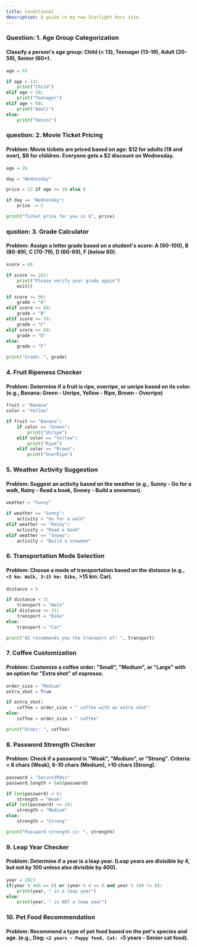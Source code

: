 ```yaml
---
title: Conditional 
description: A guide in my new Starlight docs site.
---
```


### Question: 1. Age Group Categorization
#### Classify a person's age group: Child (< 13), Teenager (13-19), Adult (20-59), Senior (60+).

```py
age = 65

if age < 13:
    print("Child")
elif age < 20:
    print("Teenager")
elif age < 60:
    print("Adult")
else:
    print("Senior")
```

### question: 2. Movie Ticket Pricing
#### Problem: Movie tickets are priced based on age: $12 for adults (18 and over), $8 for children. Everyone gets a $2 discount on Wednesday.

```py
age = 26

day = "Wednesday"

price = 12 if age >= 18 else 8

if day == "Wednesday":
    price -= 2

print("Ticket price for you is $", price)
```

### qustion: 3. Grade Calculator
#### Problem: Assign a letter grade based on a student's score: A (90-100), B (80-89), C (70-79), D (60-69), F (below 60).

```py
score = 89

if score >= 101:
    print("Please verify your grade again")
    exit()

if score >= 90:
    grade = "A"
elif score >= 80:
    grade = "B"
elif score >= 70:
    grade = "C"
elif score >= 60:
    grade = "D"
else:
    grade = "F"

print("Grade: ", grade)
```

### 4. Fruit Ripeness Checker
#### Problem: Determine if a fruit is ripe, overripe, or unripe based on its color. (e.g., Banana: Green - Unripe, Yellow - Ripe, Brown - Overripe)

```py
fruit = "Banana"
color = "Yellow"

if fruit == "Banana":
    if color == "Green":
        print("Unripe")
    elif color == "Yellow":
        print("Ripe")
    elif color == "Brown":
        print("OverRipe")
```

### 5. Weather Activity Suggestion
#### Problem: Suggest an activity based on the weather (e.g., Sunny - Go for a walk, Rainy - Read a book, Snowy - Build a snowman).

```py
weather = "Sunny"

if weather == "Sunny":
    activity = "Go for a walk"
elif weather == "Rainy":
    activity = "Read a book"
elif weather == "Snowy":
    activity = "Build a snowman"
```

### 6. Transportation Mode Selection
#### Problem: Choose a mode of transportation based on the distance (e.g.,` <3 km: Walk, 3-15 km: Bike,` >15 km: Car).


```py
distance = 5

if distance < 3:
    transport = "Walk"
elif distance <= 15:
    transport = "Bike"
else:
    transport = "Car"

print("AI recommends you the transport of: ", transport)
```

### 7. Coffee Customization
#### Problem: Customize a coffee order: "Small", "Medium", or "Large" with an option for "Extra shot" of espresso.

```py 
order_size = "Medium"
extra_shot = True

if extra_shot:
    coffee = order_size + " coffee with an extra shot"
else:
    coffee = order_size + " coffee"

print("Order: ", coffee)
```

### 8. Password Strength Checker
#### Problem: Check if a password is "Weak", "Medium", or "Strong". Criteria: < 6 chars (Weak), 6-10 chars (Medium), >10 chars (Strong).

```py 
password = "Secure3P@ss"
password_length = len(password)

if len(password) < 6:
    strength = "Weak"
elif len(password) <= 10:
    strength = "Medium"
else:
    strength = "Strong"

print("Password strength is: ", strength)
```

### 9. Leap Year Checker
#### Problem: Determine if a year is a leap year. (Leap years are divisible by 4, but not by 100 unless also divisible by 400).

```py 
year = 2023
if(year % 400 == 0) or (year % 4 == 0 and year % 100 != 0):
    print(year, " is a leap year")
else:
    print(year, " is NOT a leap year")
```

### 10. Pet Food Recommendation
#### Problem: Recommend a type of pet food based on the pet's species and age. (e.g., Dog: `<2 years - Puppy food, Cat: >`5 years - Senior cat food).







